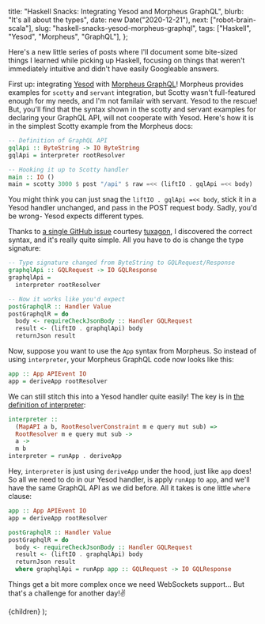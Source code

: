 
  title: "Haskell Snacks: Integrating Yesod and Morpheus GraphQL",
  blurb: "It's all about the types",
  date: new Date("2020-12-21"),
  next: ["robot-brain-scala"],
  slug: "haskell-snacks-yesod-morpheus-graphql",
  tags: ["Haskell", "Yesod", "Morpheus", "GraphQL"],
};

Here's a new little series of posts where I'll document some bite-sized things I learned while picking up Haskell, focusing on things that weren't immediately intuitive and didn't have easily Googleable answers.

First up: integrating [Yesod](https://www.yesodweb.com/) with [Morpheus GraphQL](https://morpheusgraphql.com/)! Morpheus provides examples for `scotty` and `servant` integration, but Scotty wasn't full-featured enough for my needs, and I'm not familair with servant. Yesod to the rescue! But, you'll find that the syntax shown in the scotty and servant examples for declaring your GraphQL API, will not cooperate with Yesod. Here's how it is in the simplest Scotty example from the Morpheus docs:

```haskell
-- Definition of GraphQL API
gqlApi :: ByteString -> IO ByteString
gqlApi = interpreter rootResolver

-- Hooking it up to Scotty handler
main :: IO ()
main = scotty 3000 $ post "/api" $ raw =<< (liftIO . gqlApi =<< body)
```

You might think you can just snag the `liftIO . gqlApi =<< body`, stick it in a Yesod handler unchanged, and pass in the POST request body. Sadly, you'd be wrong- Yesod expects different types.

Thanks to [a single GitHub issue](https://github.com/morpheusgraphql/morpheus-graphql/issues/396#issue-577612225) courtesy [tuxagon](https://github.com/tuxagon), I discovered the correct syntax, and it's really quite simple. All you have to do is change the type signature:

```haskell
-- Type signature changed from ByteString to GQLRequest/Response
graphqlApi :: GQLRequest -> IO GQLResponse
graphqlApi =
  interpreter rootResolver

-- Now it works like you'd expect
postGraphqlR :: Handler Value
postGraphqlR = do
  body <- requireCheckJsonBody :: Handler GQLRequest
  result <- (liftIO . graphqlApi) body
  returnJson result
```

Now, suppose you want to use the `App` syntax from Morpheus. So instead of using `interpreter`, your Morpheus GraphQL code now looks like this:

```haskell
app :: App APIEvent IO
app = deriveApp rootResolver
```

We can still stitch this into a Yesod handler quite easily! The key is in [the definition of interpreter](https://github.com/morpheusgraphql/morpheus-graphql/blob/b5ef7a50dd5bd42dc51bbdf11509028c868ee579/src/Data/Morpheus.hs#L31):

```haskell
interpreter ::
  (MapAPI a b, RootResolverConstraint m e query mut sub) =>
  RootResolver m e query mut sub ->
  a ->
  m b
interpreter = runApp . deriveApp
```

Hey, `interpreter` is just using `deriveApp` under the hood, just like `app` does! So all we need to do in our Yesod handler, is apply `runApp` to `app`, and we'll have the same GraphQL API as we did before. All it takes is one little `where` clause:

```haskell
app :: App APIEvent IO
app = deriveApp rootResolver

postGraphqlR :: Handler Value
postGraphqlR = do
  body <- requireCheckJsonBody :: Handler GQLRequest
  result <- (liftIO . graphqlApi) body
  returnJson result
  where graphqlApi = runApp app :: GQLRequest -> IO GQLResponse
```

Things get a bit more complex once we need WebSockets support... But that's a challenge for another day!✌️

  <ArticlePage meta={meta}>{children}</ArticlePage>
);
